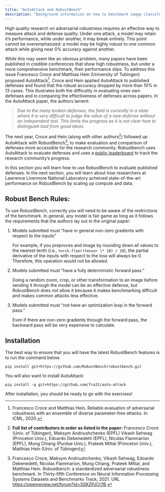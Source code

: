 ```yaml
---
title: "AutoAttack and RobustBench"
description: "Background information on how to benchmark image classifer robustness against adversarial examples."
---
```


High quality research on adversarial robustness requires an effective way to measure attack and defense quality. Under one attack, a model may retain it’s performance, while under another, it may break entirely. This point cannot be overemphasized: a model may be highly robust to one common attack while giving near 0% accuracy against another.

While this may seem like an obvious problem, many papers have been published in credible conferences that show high robustness,
but under a more comprehensive benchmark, their performance slips. To address
this issue Francesco Croce and Matthias Hein (University of Tubingen) proposed
AutoAttack[^1]. Croce and Hein applied AutoAttack to published defenses and
found that the robust accuracy dropped by more than 10% in 13 cases. This illustrates
both the difficultly in evaluating ones own defenses and in comparing the
effectiveness of defenses across papers. In the AutoAttack paper, the authors
lament:

<blockquote>
  <i>
    Due to the many broken defenses, the field is currently in a state where it is very difficult to
    judge the value of a new defense without an independent test. This limits the progress as it is
    not clear how to distinguish bad from good ideas.
  </i>
</blockquote>

The next year, Croce and Hein (along with other authors[^2]) followed up AutoAttack with RobustBench[^3], to make evaluation and comparison of defenses more accessible for the research community. Robustbench uses AutoAttack to evaluate defenses and uses a [public leaderboard](https://robustbench.github.io/) to track the research community’s progress.

In this section you will learn how to use RobustBench to evaluate published defenses. In the next section, you will learn about how researchers at Lawrence Livermore National Laboratory acheived state-of-the-art performance on RobustBench by scaling up compute and data.

## Robust Bench Rules:

To use RobustBench, correctly you will need to be aware of the restrictions of the benchmark. In general, any model is fair game as long as it follows the requirements that the authors lay out in the original paper:

1. Models submitted must “have in general non-zero gradients with respect to the inputs”

   For example, if you preproces and image by rounding down all values to the nearest tenth (i.e., `torch.floor(tensor \* 10) / 10`), the partial derivative of the inputs with respect to the loss will always be 0.
   Therefore, this operation would not be allowed.

2. Models submitted must “have a fully deterministic forward pass.”

   Doing a random zoom, crop, or other transformation to an image before sending it through the model can be an effective defense, but RobustBench does not allow it because it makes benchmarking difficult and makes common attacks less effective.

3. Models submitted must “not have an optimization loop in the forward pass.”

   Even if there are non-zero gradients through the forward pass, the backward pass will be very expensive to calculate.

## Installation

The best way to ensure that you will have the latest RobustBench features is to run the command below.

```
pip install git+https://github.com/RobustBench/robustbench.git
```

You will also want to install AutoAttack:

```
pip install -q git+https://github.com/fra31/auto-attack
```

After installation, you should be ready to go with the exercises!

[^1]:
    Francesco Croce and Matthias Hein. Reliable evaluation of adversarial robustness with an ensemble of diverse
    parameter-free attacks. In ICML, 2020.

[^2]:
    <b>Full list of contributors in order as listed in the paper:</b> Francesco Croce (Univ. of Tübingen),
    Maksym Andriushchenko (EPFL) Vikash Sehwag (Princeton Univ.), Edoardo Debenedetti (EPFL), Nicolas
    Flammarion (EPFL), Mung Chiang (Purdue Univ.), Prateek Mittal (Princeton Univ.), Matthias Hein (Univ.
    of Tübingen)

[^3]:
    Francesco Croce, Maksym Andriushchenko, Vikash Sehwag, Edoardo Debenedetti, Nicolas Flammarion, Mung
    Chiang, Prateek Mittal, and Matthias Hein. Robustbench: a standardized adversarial robustness benchmark. In
    Thirty-fifth Conference on Neural Information Processing Systems Datasets and Benchmarks Track, 2021. URL
    https://openreview.net/forum?id=SSKZPJCt7B.
